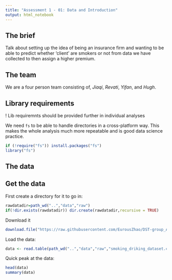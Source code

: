 ```yaml
---
title: "Assessment 1 - 01: Data and Introduction"
output: html_notebook
---
```


## The brief

Talk about setting up the idea of being an insurance firm and wanting to be able to predict whether 'client' are smokers or not from data we have collected to then assign a higher premium.

## The team

We are a four person team consisting of, *Jiaqi*, *Revati*, *Yifan*, and *Hugh*.

## Library requirements

  ! Lib requiremnts should be provided further in individual analyses

We need `fs` to be able to handle directories in a cross-platform way. This makes the whole analysis much more repeatable and is good data science practice.

```r
if (!require("fs")) install.packages("fs")
library("fs")
```

## The data



## Get the data

First create a directory for it to go in:
```r
rawdatadir=path_wd("..","data","raw")
if(!dir.exists(rawdatadir)) dir.create(rawdatadir,recursive = TRUE)
```

Download it
```r
download.file("https://raw.githubusercontent.com/EurousZhao/DST-group_A1/main/Datasets/smoking_driking_dataset.csv?token=GHSAT0AAAAAACIDBPPJ6XPGFLVDPD3KQYGOZJXUXHA",path_wd("..","data","raw","smoking_driking_dataset.csv"))
```

Load the data:
```r
data <- read.table(path_wd("..","data","raw","smoking_driking_dataset.csv"),header=TRUE, sep = ",")
```

Quick peak at the data:
```r
head(data)
summary(data)
```
